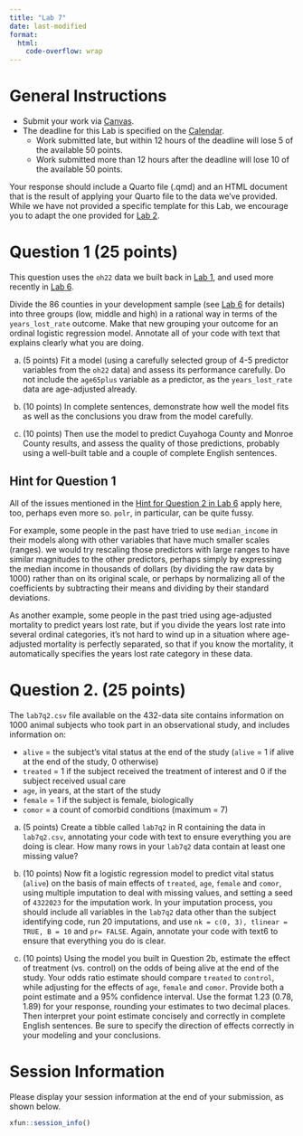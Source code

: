 ```yaml
---
title: "Lab 7"
date: last-modified
format: 
  html:
    code-overflow: wrap
---
```


# General Instructions

- Submit your work via [Canvas](https://canvas.case.edu/). 
- The deadline for this Lab is specified on the [Calendar](calendar.qmd).
  - Work submitted late, but within 12 hours of the deadline will lose 5 of the available 50 points.
  - Work submitted more than 12 hours after the deadline will lose 10 of the available 50 points.

Your response should include a Quarto file (.qmd) and an HTML document that is the result of applying your Quarto file to the data we've provided. While we have not provided a specific template for this Lab, we encourage you to adapt the one provided for [Lab 2](lab2.qmd#template).

# Question 1 (25 points)

This question uses the `oh22` data we built back in [Lab 1](lab1.qmd), and used more recently in [Lab 6](lab6.qmd).

Divide the 86 counties in your development sample (see [Lab 6](lab6.qmd) for details) into three groups (low, middle and high) in a rational way in terms of the `years_lost_rate` outcome. Make that new grouping your outcome for an ordinal logistic regression model. Annotate all of your code with text that explains clearly what you are doing.

a. (5 points) Fit a model (using a carefully selected group of 4-5 predictor variables from the `oh22` data) and assess its performance carefully. Do not include the `age65plus` variable as a predictor, as the `years_lost_rate` data are age-adjusted already.

b. (10 points) In complete sentences, demonstrate how well the model fits as well as the conclusions you draw from the model carefully. 

c. (10 points) Then use the model to predict Cuyahoga County and Monroe County results, and assess the quality of those predictions, probably using a well-built table and a couple of complete English sentences.

## Hint for Question 1

All of the issues mentioned in the [Hint for Question 2 in Lab 6](lab6.qmd#hint-for-question-2) apply here, too, perhaps even more so. `polr`, in particular, can be quite fussy.

For example, some people in the past have tried to use `median_income` in their models along with other variables that have much smaller scales (ranges). we would try rescaling those predictors with large ranges to have similar magnitudes to the other predictors, perhaps simply by expressing the median income in thousands of dollars (by dividing the raw data by 1000) rather than on its original scale, or perhaps by normalizing all of the coefficients by subtracting their means and dividing by their standard deviations.

As another example, some people in the past tried using age-adjusted mortality to predict years lost rate, but if you divide the years lost rate into several ordinal categories, it's not hard to wind up in a situation where age-adjusted mortality is perfectly separated, so that if you know the mortality, it automatically specifies the years lost rate category in these data.

# Question 2. (25 points)

The `lab7q2.csv` file available on the 432-data site contains information on 1000 animal subjects who took part in an observational study, and includes information on:

- `alive` = the subject's vital status at the end of the study (`alive` = 1 if alive at the end of the study, 0 otherwise)
- `treated` = 1 if the subject received the treatment of interest and 0 if the subject received usual care
- `age`, in years, at the start of the study
- `female` = 1 if the subject is female, biologically
- `comor` = a count of comorbid conditions (maximum = 7)

a. (5 points) Create a tibble called `lab7q2` in R containing the data in `lab7q2.csv`, annotating your code with text to ensure everything you are doing is clear. How many rows in your `lab7q2` data contain at least one missing value?

b. (10 points) Now fit a logistic regression model to predict vital status (`alive`) on the basis of main effects of `treated`, `age`, `female` and `comor`, using multiple imputation to deal with missing values, and setting a seed of `4322023` for the imputation work. In your imputation process, you should include all variables in the `lab7q2` data other than the subject identifying code, run 20 imputations, and use `nk = c(0, 3), tlinear = TRUE, B = 10` and `pr= FALSE`. Again, annotate your code with text6 to ensure that everything you do is clear.

c. (10 points) Using the model you built in Question 2b, estimate the effect of treatment (vs. control) on the odds of being alive at the end of the study. Your odds ratio estimate should compare `treated` to `control`, while adjusting for the effects of `age`, `female` and `comor`. Provide both a point estimate and a 95% confidence interval. Use the format 1.23 (0.78, 1.89) for your response, rounding your estimates to two decimal places. Then interpret your point estimate concisely and correctly in complete English sentences. Be sure to specify the direction of effects correctly in your modeling and your conclusions.

# Session Information

Please display your session information at the end of your submission, as shown below.

```r
xfun::session_info()
```


